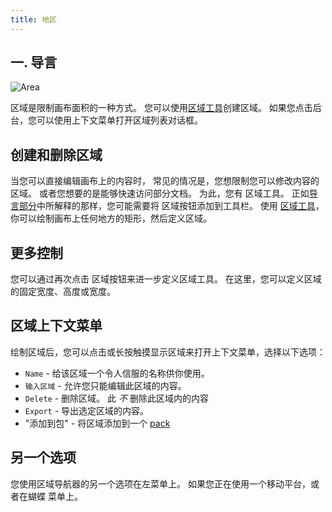 ```yaml
---
title: 地区
---
```



## 一. 导言

![Area](area.png)

区域是限制画布面积的一种方式。 您可以使用[区域工具](../tools/area)创建区域。 如果您点击后台，您可以使用上下文菜单打开区域列表对话框。

## 创建和删除区域

当您可以直接编辑画布上的内容时， 常见的情况是，您想限制您可以修改内容的区域。 或者您想要的是能够快速访问部分文档。 为此，您有 <Monitor className="inline-icon"/> 区域工具。 正如[导言部分](../)中所解释的那样，您可能需要将 <Monitor className="inline-icon"/> 区域按钮添加到工具栏。 使用 [区域工具](../tools/area)，你可以绘制画布上任何地方的矩形，然后定义区域。

## 更多控制

您可以通过再次点击 <Monitor className="inline-icon"/> 区域按钮来进一步定义区域工具。 在这里，您可以定义区域的固定宽度、高度或宽度。

## 区域上下文菜单

 绘制区域后，您可以点击或长按触摸显示区域来打开上下文菜单，选择以下选项：

- `Name` - 给该区域一个令人信服的名称供你使用。
- `输入区域` - 允许您只能编辑此区域的内容。
- `Delete` - 删除区域。 此 _不_ 删除此区域内的内容
- `Export` - 导出选定区域的内容。
- "添加到包" - 将区域添加到一个 [pack](../pack)

## 另一个选项

您使用区域导航器的另一个选项在左菜单上。 如果您正在使用一个移动平台，或者在蝴蝶 菜单上。

